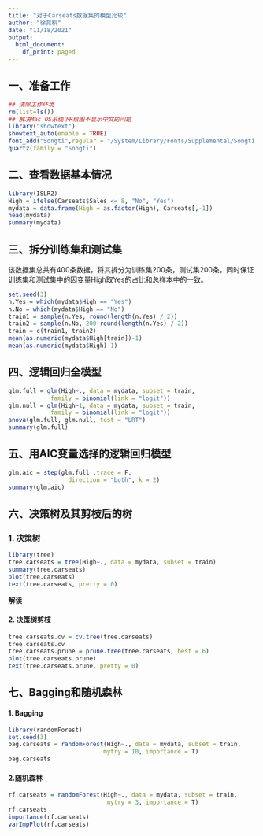 ```yaml
---
title: "对于Carseats数据集的模型比较"
author: "徐竞桐"
date: "11/18/2021"
output: 
  html_document:
    df_print: paged
---
```


## 一、准备工作

```r
## 清除工作环境
rm(list=ls())
## 解决Mac OS系统下R绘图不显示中文的问题
library("showtext")
showtext_auto(enable = TRUE)
font_add("Songti",regular = "/System/Library/Fonts/Supplemental/Songti.ttc")
quartz(family = "Songti")
```

## 二、查看数据基本情况

```r
library(ISLR2)
High = ifelse(Carseats$Sales <= 8, "No", "Yes")                                 # 将Sales按照8划分为
mydata = data.frame(High = as.factor(High), Carseats[,-1])
head(mydata)
summary(mydata)
```

## 三、拆分训练集和测试集

该数据集总共有400条数据，将其拆分为训练集200条，测试集200条，同时保证训练集和测试集中的因变量High取Yes的占比和总样本中的一致。

```r
set.seed(3)
n.Yes = which(mydata$High == "Yes")
n.No = which(mydata$High == "No")
train1 = sample(n.Yes, round(length(n.Yes) / 2))
train2 = sample(n.No, 200-round(length(n.Yes) / 2))
train = c(train1, train2)
mean(as.numeric(mydata$High[train])-1)
mean(as.numeric(mydata$High)-1)

```

## 四、逻辑回归全模型

```r
glm.full = glm(High~., data = mydata, subset = train,
            family = binomial(link = "logit"))
glm.null = glm(High~1, data = mydata, subset = train,
            family = binomial(link = "logit"))
anova(glm.full, glm.null, test = "LRT")   
summary(glm.full)
```


## 五、用AIC变量选择的逻辑回归模型

```r
glm.aic = step(glm.full ,trace = F,
                 direction = "both", k = 2)
summary(glm.aic)

```

## 六、决策树及其剪枝后的树

### 1. 决策树

```r
library(tree)
tree.carseats = tree(High~., data = mydata, subset = train)
summary(tree.carseats)
plot(tree.carseats)
text(tree.carseats, pretty = 0)
```

**解读**

#### 2. 决策树剪枝

```r
tree.carseats.cv = cv.tree(tree.carseats)
tree.carseats.cv
tree.carseats.prune = prune.tree(tree.carseats, best = 6)
plot(tree.carseats.prune)
text(tree.carseats.prune, pretty = 0)
```

## 七、Bagging和随机森林

#### 1. Bagging

```r
library(randomForest)
set.seed(3)
bag.carseats = randomForest(High~., data = mydata, subset = train, 
                           mytry = 10, importance = T)
bag.carseats
```

#### 2.随机森林

```r

rf.carseats = randomForest(High~., data = mydata, subset = train, 
                            mytry = 3, importance = T)
rf.carseats
importance(rf.carseats)
varImpPlot(rf.carseats)
```








